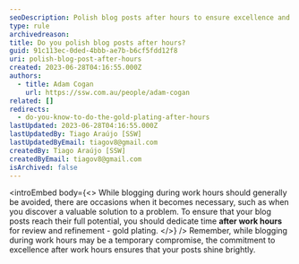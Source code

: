 ```yaml
---
seoDescription: Polish blog posts after hours to ensure excellence and reach their full potential.
type: rule
archivedreason:
title: Do you polish blog posts after hours?
guid: 91c113ec-0ded-4bbb-ae7b-b6cf5fdd12f8
uri: polish-blog-post-after-hours
created: 2023-06-28T04:16:55.000Z
authors:
  - title: Adam Cogan
    url: https://ssw.com.au/people/adam-cogan
related: []
redirects:
  - do-you-know-to-do-the-gold-plating-after-hours
lastUpdated: 2023-06-28T04:16:55.000Z
lastUpdatedBy: Tiago Araújo [SSW]
lastUpdatedByEmail: tiagov8@gmail.com
createdBy: Tiago Araújo [SSW]
createdByEmail: tiagov8@gmail.com
isArchived: false
---
```


<introEmbed
  body={<>
While blogging during work hours should generally be avoided, there are occasions when it becomes necessary, such as when you discover a valuable solution to a problem. To ensure that your blog posts reach their full potential, you should dedicate time **after work hours** for review and refinement - gold plating.
  </>}
/>
Remember, while blogging during work hours may be a temporary compromise, the commitment to excellence after work hours ensures that your posts shine brightly.

